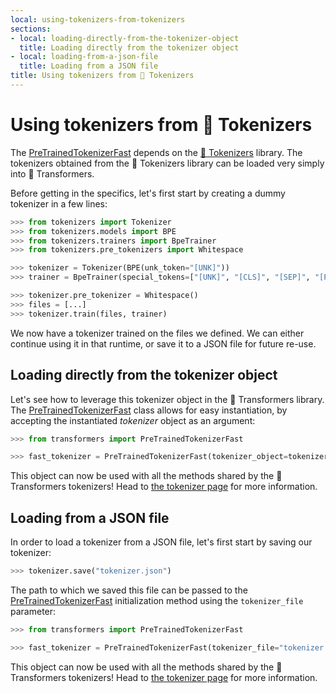 ```yaml
---
local: using-tokenizers-from-tokenizers
sections:
- local: loading-directly-from-the-tokenizer-object
  title: Loading directly from the tokenizer object
- local: loading-from-a-json-file
  title: Loading from a JSON file
title: Using tokenizers from 🤗 Tokenizers
---
```

<script>
</script>
<!--Copyright 2020 The HuggingFace Team. All rights reserved.

Licensed under the Apache License, Version 2.0 (the "License"); you may not use this file except in compliance with
the License. You may obtain a copy of the License at

http://www.apache.org/licenses/LICENSE-2.0

Unless required by applicable law or agreed to in writing, software distributed under the License is distributed on
an "AS IS" BASIS, WITHOUT WARRANTIES OR CONDITIONS OF ANY KIND, either express or implied. See the License for the
specific language governing permissions and limitations under the License.
-->

<h1 id="using-tokenizers-from-tokenizers">Using tokenizers from 🤗 Tokenizers</h1>

The [PreTrainedTokenizerFast](/docs/transformers/pr_15419/en/main_classes/tokenizer#transformers.PreTrainedTokenizerFast) depends on the [🤗 Tokenizers](https://huggingface.co/docs/tokenizers) library. The tokenizers obtained from the 🤗 Tokenizers library can be
loaded very simply into 🤗 Transformers.

Before getting in the specifics, let's first start by creating a dummy tokenizer in a few lines:

```python
>>> from tokenizers import Tokenizer
>>> from tokenizers.models import BPE
>>> from tokenizers.trainers import BpeTrainer
>>> from tokenizers.pre_tokenizers import Whitespace

>>> tokenizer = Tokenizer(BPE(unk_token="[UNK]"))
>>> trainer = BpeTrainer(special_tokens=["[UNK]", "[CLS]", "[SEP]", "[PAD]", "[MASK]"])

>>> tokenizer.pre_tokenizer = Whitespace()
>>> files = [...]
>>> tokenizer.train(files, trainer)
```

We now have a tokenizer trained on the files we defined. We can either continue using it in that runtime, or save it to
a JSON file for future re-use.

<h2 id="loading-directly-from-the-tokenizer-object">Loading directly from the tokenizer object</h2>

Let's see how to leverage this tokenizer object in the 🤗 Transformers library. The
[PreTrainedTokenizerFast](/docs/transformers/pr_15419/en/main_classes/tokenizer#transformers.PreTrainedTokenizerFast) class allows for easy instantiation, by accepting the instantiated
*tokenizer* object as an argument:

```python
>>> from transformers import PreTrainedTokenizerFast

>>> fast_tokenizer = PreTrainedTokenizerFast(tokenizer_object=tokenizer)
```

This object can now be used with all the methods shared by the 🤗 Transformers tokenizers! Head to [the tokenizer
page](main_classes/tokenizer) for more information.

<h2 id="loading-from-a-json-file">Loading from a JSON file</h2>

In order to load a tokenizer from a JSON file, let's first start by saving our tokenizer:

```python
>>> tokenizer.save("tokenizer.json")
```

The path to which we saved this file can be passed to the [PreTrainedTokenizerFast](/docs/transformers/pr_15419/en/main_classes/tokenizer#transformers.PreTrainedTokenizerFast) initialization
method using the `tokenizer_file` parameter:

```python
>>> from transformers import PreTrainedTokenizerFast

>>> fast_tokenizer = PreTrainedTokenizerFast(tokenizer_file="tokenizer.json")
```

This object can now be used with all the methods shared by the 🤗 Transformers tokenizers! Head to [the tokenizer
page](main_classes/tokenizer) for more information.

